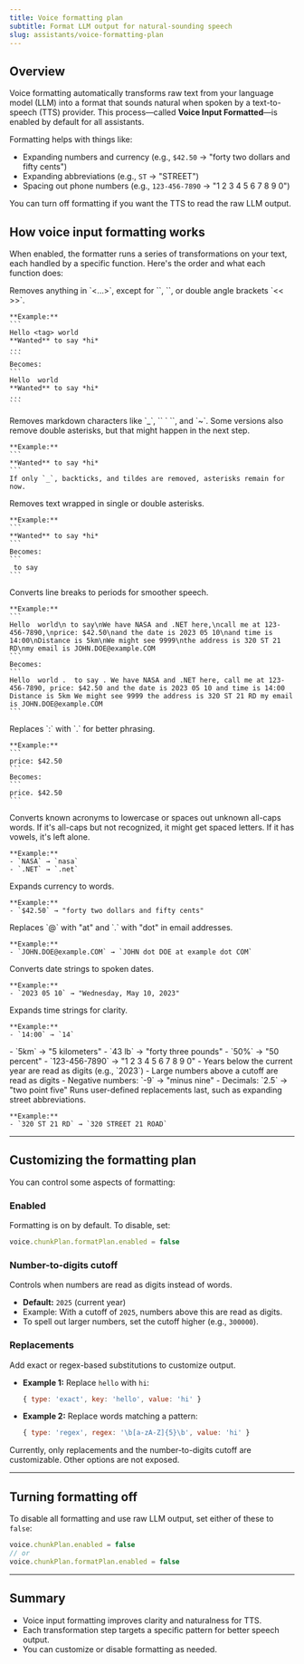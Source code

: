 ```yaml
---
title: Voice formatting plan
subtitle: Format LLM output for natural-sounding speech
slug: assistants/voice-formatting-plan
---
```


## Overview

Voice formatting automatically transforms raw text from your language model (LLM) into a format that sounds natural when spoken by a text-to-speech (TTS) provider. This process—called **Voice Input Formatted**—is enabled by default for all assistants.

Formatting helps with things like:

- Expanding numbers and currency (e.g., `$42.50` → "forty two dollars and fifty cents")
- Expanding abbreviations (e.g., `ST` → "STREET")
- Spacing out phone numbers (e.g., `123-456-7890` → "1 2 3 4 5 6 7 8 9 0")

You can turn off formatting if you want the TTS to read the raw LLM output.

## How voice input formatting works

When enabled, the formatter runs a series of transformations on your text, each handled by a specific function. Here's the order and what each function does:

<Steps>

  <Step title="removeAngleBracketContent">
    Removes anything in `<...>`, except for `<break>`, `<spell>`, or double angle brackets `<< >>`.

    **Example:**
    ```
    Hello <tag> world
    **Wanted** to say *hi*
    ...
    ```
    Becomes:
    ```
    Hello  world
    **Wanted** to say *hi*
    ...
    ```
  </Step>

  <Step title="removeMarkdownSymbols">
    Removes markdown characters like `_`, `` ` ``, and `~`. Some versions also remove double asterisks, but that might happen in the next step.

    **Example:**
    ```
    **Wanted** to say *hi*
    ```
    If only `_`, backticks, and tildes are removed, asterisks remain for now.
  </Step>

  <Step title="removePhrasesInAsterisks">
    Removes text wrapped in single or double asterisks.

    **Example:**
    ```
    **Wanted** to say *hi*
    ```
    Becomes:
    ```
     to say
    ```
  </Step>

  <Step title="replaceNewLinesWithPeriods">
    Converts line breaks to periods for smoother speech.

    **Example:**
    ```
    Hello  world\n to say\nWe have NASA and .NET here,\ncall me at 123-456-7890,\nprice: $42.50\nand the date is 2023 05 10\nand time is 14:00\nDistance is 5km\nWe might see 9999\nthe address is 320 ST 21 RD\nmy email is JOHN.DOE@example.COM
    ```
    Becomes:
    ```
    Hello  world .  to say . We have NASA and .NET here, call me at 123-456-7890, price: $42.50 and the date is 2023 05 10 and time is 14:00 Distance is 5km We might see 9999 the address is 320 ST 21 RD my email is JOHN.DOE@example.COM
    ```
  </Step>

  <Step title="replaceColonsWithPeriods">
    Replaces `:` with `.` for better phrasing.

    **Example:**
    ```
    price: $42.50
    ```
    Becomes:
    ```
    price. $42.50
    ```
  </Step>

  <Step title="formatAcronyms">
    Converts known acronyms to lowercase or spaces out unknown all-caps words. If it's all-caps but not recognized, it might get spaced letters. If it has vowels, it's left alone.

    **Example:**
    - `NASA` → `nasa`
    - `.NET` → `.net`
  </Step>

  <Step title="formatDollarAmounts">
    Expands currency to words.

    **Example:**
    - `$42.50` → "forty two dollars and fifty cents"
  </Step>

  <Step title="formatEmails">
    Replaces `@` with "at" and `.` with "dot" in email addresses.

    **Example:**
    - `JOHN.DOE@example.COM` → `JOHN dot DOE at example dot COM`
  </Step>

  <Step title="formatDates">
    Converts date strings to spoken dates.

    **Example:**
    - `2023 05 10` → "Wednesday, May 10, 2023"
  </Step>

  <Step title="formatTimes">
    Expands time strings for clarity.

    **Example:**
    - `14:00` → `14`
  </Step>

  <Step title="formatDistances, formatUnits, formatPercentages, formatPhoneNumbers">
    - `5km` → "5 kilometers"
    - `43 lb` → "forty three pounds"
    - `50%` → "50 percent"
    - `123-456-7890` → "1 2 3 4 5 6 7 8 9 0"
  </Step>

  <Step title="formatNumbers">
    - Years below the current year are read as digits (e.g., `2023`)
    - Large numbers above a cutoff are read as digits
    - Negative numbers: `-9` → "minus nine"
    - Decimals: `2.5` → "two point five"
  </Step>

  <Step title="Applying Replacements">
    Runs user-defined replacements last, such as expanding street abbreviations.

    **Example:**
    - `320 ST 21 RD` → `320 STREET 21 ROAD`
  </Step>

</Steps>

---

## Customizing the formatting plan

You can control some aspects of formatting:

### Enabled
Formatting is on by default. To disable, set:
```js
voice.chunkPlan.formatPlan.enabled = false
```

### Number-to-digits cutoff
Controls when numbers are read as digits instead of words.
- **Default:** `2025` (current year)
- Example: With a cutoff of `2025`, numbers above this are read as digits.
- To spell out larger numbers, set the cutoff higher (e.g., `300000`).

### Replacements
Add exact or regex-based substitutions to customize output.
- **Example 1:** Replace `hello` with `hi`:
  ```js
  { type: 'exact', key: 'hello', value: 'hi' }
  ```
- **Example 2:** Replace words matching a pattern:
  ```js
  { type: 'regex', regex: '\b[a-zA-Z]{5}\b', value: 'hi' }
  ```

<Note>
Currently, only replacements and the number-to-digits cutoff are customizable. Other options are not exposed.
</Note>

---

## Turning formatting off

To disable all formatting and use raw LLM output, set either of these to `false`:

```js
voice.chunkPlan.enabled = false
// or
voice.chunkPlan.formatPlan.enabled = false
```

---

## Summary

- Voice input formatting improves clarity and naturalness for TTS.
- Each transformation step targets a specific pattern for better speech output.
- You can customize or disable formatting as needed.
